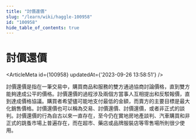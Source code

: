 ```yaml
---
title: "討價還價"
slug: "/learn/wiki/haggle-100958"
id: "100958"
hide_table_of_contents: true
---
```



# 討價還價

<ArticleMeta id={100958} updatedAt={'2023-09-26 13:58:51'} />
<div className='border-solid border-b border-t-0 my-4 border-[var(--ifm-color-gray-300)]' />

討價還價是指在一筆交易中，購買商品和服務的雙方通過協商討論價格，直到雙方能夠達成公平的價格。討價還價的過程涉及兩個方當事人互相提出和反駁報價，直到達成價格協議。購買者希望儘可能地支付最低的金額，而賣方的主要目標是最大化銷售價格。討價還價也可以稱為交易、討價還價、討價還價，或者非正式的談判。討價還價的行為自古以來一直存在，至今仍在實地房地產談判、汽車購買和非正式的跳蚤市場上普遍存在，而在超市、藥店或品牌服裝店等零售場所則很少使用。
